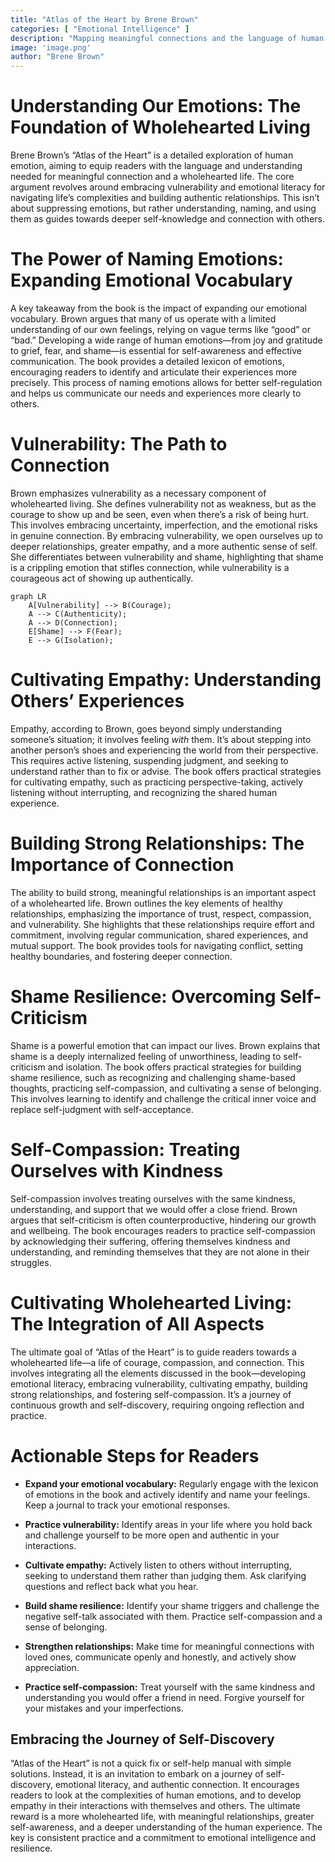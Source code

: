 ```yaml
---
title: "Atlas of the Heart by Brene Brown"
categories: [ "Emotional Intelligence" ]
description: "Mapping meaningful connections and the language of human experience"
image: 'image.png'
author: "Brene Brown"
---
```

# Understanding Our Emotions: The Foundation of Wholehearted Living

Brene Brown's "Atlas of the Heart" is a detailed exploration of human emotion, aiming to equip readers with the language and understanding needed for meaningful connection and a wholehearted life.  The core argument revolves around embracing vulnerability and emotional literacy for navigating life's complexities and building authentic relationships. This isn't about suppressing emotions, but rather understanding, naming, and using them as guides towards deeper self-knowledge and connection with others.

# The Power of Naming Emotions:  Expanding Emotional Vocabulary

A key takeaway from the book is the impact of expanding our emotional vocabulary. Brown argues that many of us operate with a limited understanding of our own feelings, relying on vague terms like "good" or "bad." Developing a wide range of human emotions—from joy and gratitude to grief, fear, and shame—is essential for self-awareness and effective communication.  The book provides a detailed lexicon of emotions, encouraging readers to identify and articulate their experiences more precisely. This process of naming emotions allows for better self-regulation and helps us communicate our needs and experiences more clearly to others.


# Vulnerability: The Path to Connection

Brown emphasizes vulnerability as a necessary component of wholehearted living.  She defines vulnerability not as weakness, but as the courage to show up and be seen, even when there's a risk of being hurt. This involves embracing uncertainty, imperfection, and the emotional risks in genuine connection.  By embracing vulnerability, we open ourselves up to deeper relationships, greater empathy, and a more authentic sense of self.  She differentiates between vulnerability and shame, highlighting that shame is a crippling emotion that stifles connection, while vulnerability is a courageous act of showing up authentically.


```mermaid
graph LR
    A[Vulnerability] --> B(Courage);
    A --> C(Authenticity);
    A --> D(Connection);
    E[Shame] --> F(Fear);
    E --> G(Isolation);
```


# Cultivating Empathy:  Understanding Others' Experiences

Empathy, according to Brown, goes beyond simply understanding someone's situation; it involves feeling *with* them. It's about stepping into another person's shoes and experiencing the world from their perspective.  This requires active listening, suspending judgment, and seeking to understand rather than to fix or advise.  The book offers practical strategies for cultivating empathy, such as practicing perspective-taking, actively listening without interrupting, and recognizing the shared human experience.


# Building Strong Relationships: The Importance of Connection

The ability to build strong, meaningful relationships is an important aspect of a wholehearted life. Brown outlines the key elements of healthy relationships, emphasizing the importance of trust, respect, compassion, and vulnerability. She highlights that these relationships require effort and commitment, involving regular communication, shared experiences, and mutual support. The book provides tools for navigating conflict, setting healthy boundaries, and fostering deeper connection.

# Shame Resilience:  Overcoming Self-Criticism

Shame is a powerful emotion that can impact our lives. Brown explains that shame is a deeply internalized feeling of unworthiness, leading to self-criticism and isolation. The book offers practical strategies for building shame resilience, such as recognizing and challenging shame-based thoughts, practicing self-compassion, and cultivating a sense of belonging. This involves learning to identify and challenge the critical inner voice and replace self-judgment with self-acceptance.


# Self-Compassion:  Treating Ourselves with Kindness

Self-compassion involves treating ourselves with the same kindness, understanding, and support that we would offer a close friend.  Brown argues that self-criticism is often counterproductive, hindering our growth and wellbeing.  The book encourages readers to practice self-compassion by acknowledging their suffering, offering themselves kindness and understanding, and reminding themselves that they are not alone in their struggles.


# Cultivating Wholehearted Living:  The Integration of All Aspects

The ultimate goal of "Atlas of the Heart" is to guide readers towards a wholehearted life—a life of courage, compassion, and connection. This involves integrating all the elements discussed in the book—developing emotional literacy, embracing vulnerability, cultivating empathy, building strong relationships, and fostering self-compassion. It's a journey of continuous growth and self-discovery, requiring ongoing reflection and practice.

# Actionable Steps for Readers

* **Expand your emotional vocabulary:** Regularly engage with the lexicon of emotions in the book and actively identify and name your feelings. Keep a journal to track your emotional responses.

* **Practice vulnerability:**  Identify areas in your life where you hold back and challenge yourself to be more open and authentic in your interactions.

* **Cultivate empathy:** Actively listen to others without interrupting, seeking to understand them rather than judging them. Ask clarifying questions and reflect back what you hear.

* **Build shame resilience:** Identify your shame triggers and challenge the negative self-talk associated with them. Practice self-compassion and a sense of belonging.

* **Strengthen relationships:**  Make time for meaningful connections with loved ones, communicate openly and honestly, and actively show appreciation.

* **Practice self-compassion:** Treat yourself with the same kindness and understanding you would offer a friend in need. Forgive yourself for your mistakes and your imperfections.

## Embracing the Journey of Self-Discovery

"Atlas of the Heart" is not a quick fix or self-help manual with simple solutions. Instead, it is an invitation to embark on a journey of self-discovery, emotional literacy, and authentic connection. It encourages readers to look at the complexities of human emotions, and to develop empathy in their interactions with themselves and others. The ultimate reward is a more wholehearted life, with meaningful relationships, greater self-awareness, and a deeper understanding of the human experience. The key is consistent practice and a commitment to emotional intelligence and resilience.

